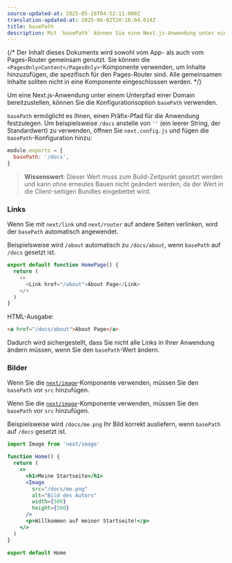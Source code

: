 ```yaml
---
source-updated-at: 2025-05-16T04:52:11.000Z
translation-updated-at: 2025-06-02T20:16:04.014Z
title: basePath
description: Mit `basePath` können Sie eine Next.js-Anwendung unter einem Unterpfad einer Domain bereitstellen.
---
```


{/* Der Inhalt dieses Dokuments wird sowohl vom App- als auch vom Pages-Router gemeinsam genutzt. Sie können die `<PagesOnly>Content</PagesOnly>`-Komponente verwenden, um Inhalte hinzuzufügen, die spezifisch für den Pages-Router sind. Alle gemeinsamen Inhalte sollten nicht in eine Komponente eingeschlossen werden. */}

Um eine Next.js-Anwendung unter einem Unterpfad einer Domain bereitzustellen, können Sie die Konfigurationsoption `basePath` verwenden.

`basePath` ermöglicht es Ihnen, einen Präfix-Pfad für die Anwendung festzulegen. Um beispielsweise `/docs` anstelle von `''` (ein leerer String, der Standardwert) zu verwenden, öffnen Sie `next.config.js` und fügen die `basePath`-Konfiguration hinzu:

```js filename="next.config.js"
module.exports = {
  basePath: '/docs',
}
```

> **Wissenswert**: Dieser Wert muss zum Build-Zeitpunkt gesetzt werden und kann ohne erneutes Bauen nicht geändert werden, da der Wert in die Client-seitigen Bundles eingebettet wird.

### Links

Wenn Sie mit `next/link` und `next/router` auf andere Seiten verlinken, wird der `basePath` automatisch angewendet.

Beispielsweise wird `/about` automatisch zu `/docs/about`, wenn `basePath` auf `/docs` gesetzt ist.

```js
export default function HomePage() {
  return (
    <>
      <Link href="/about">About Page</Link>
    </>
  )
}
```

HTML-Ausgabe:

```html
<a href="/docs/about">About Page</a>
```

Dadurch wird sichergestellt, dass Sie nicht alle Links in Ihrer Anwendung ändern müssen, wenn Sie den `basePath`-Wert ändern.

### Bilder

<AppOnly>

Wenn Sie die [`next/image`](/docs/app/api-reference/components/image)-Komponente verwenden, müssen Sie den `basePath` vor `src` hinzufügen.

</AppOnly>

<PagesOnly>

Wenn Sie die [`next/image`](/docs/pages/api-reference/components/image)-Komponente verwenden, müssen Sie den `basePath` vor `src` hinzufügen.

</PagesOnly>

Beispielsweise wird `/docs/me.png` Ihr Bild korrekt ausliefern, wenn `basePath` auf `/docs` gesetzt ist.

```jsx
import Image from 'next/image'

function Home() {
  return (
    <>
      <h1>Meine Startseite</h1>
      <Image
        src="/docs/me.png"
        alt="Bild des Autors"
        width={500}
        height={500}
      />
      <p>Willkommen auf meiner Startseite!</p>
    </>
  )
}

export default Home
```